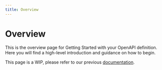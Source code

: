```yaml
---
title: Overview
---
```


# Overview

This is the overview page for Getting Started with your OpenAPI definition. Here you will find a high-level introduction and guidance on how to begin.

<Warning>This page is a WIP, please refer to our previous [documentation](https://buildwithfern.com/learn/api-definition/openapi/overview).</Warning> 